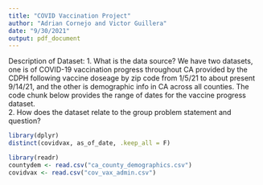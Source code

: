 ```yaml
---
title: "COVID Vaccination Project"
author: "Adrian Cornejo and Victor Guillera"
date: "9/30/2021"
output: pdf_document
---
```


Description of Dataset: 
  1. What is the data source?
    We have two datasets, one is of COVID-19 vaccination progress throughout CA provided by the CDPH following vaccine doseage by zip code from 1/5/21 to about present 9/14/21, and the other is demographic info in CA across all counties. The code chunk below provides the range of dates for the vaccine progress dataset.  
  2. How does the dataset relate to the group problem statement and question?

```r
library(dplyr)
distinct(covidvax, as_of_date, .keep_all = F)
```

```r
library(readr)
countydem <- read.csv("ca_county_demographics.csv")
covidvax <- read.csv("cov_vax_admin.csv")

```

